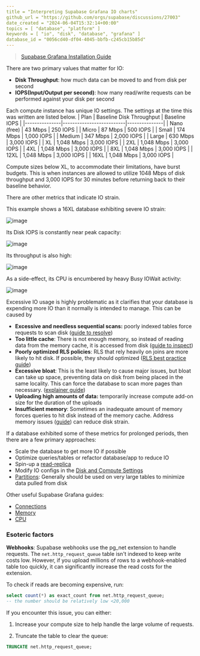 ```yaml
---
title = "Interpreting Supabase Grafana IO charts"
github_url = "https://github.com/orgs/supabase/discussions/27003"
date_created = "2024-06-04T15:32:14+00:00"
topics = [ "database", "platform" ]
keywords = [ "io", "disk", "database", "grafana" ]
database_id = "0056cd40-df04-4045-bbfb-c245cb15b85d"
---
```


> [Supabase Grafana Installation Guide](https://supabase.com/docs/guides/platform/metrics#deploying-supabase-grafana)

There are two primary values that matter for IO:

- **Disk Throughput**: how much data can be moved to and from disk per second
- **IOPS(Input/Output per second)**: how many read/write requests can be performed against your disk per second

Each compute instance has unique IO settings. The settings at the time this was written are listed below.
| Plan | Baseline Disk Throughput | Baseline IOPS |
|---------------|--------------------------|---------------|
| Nano (free) | 43 Mbps | 250 IOPS |
| Micro | 87 Mbps | 500 IOPS |
| Small | 174 Mbps | 1,000 IOPS |
| Medium | 347 Mbps | 2,000 IOPS |
| Large | 630 Mbps | 3,000 IOPS |
| XL | 1,048 Mbps | 3,000 IOPS |
| 2XL | 1,048 Mbps | 3,000 IOPS |
| 4XL | 1,048 Mbps | 3,000 IOPS |
| 8XL | 1,048 Mbps | 3,000 IOPS |
| 12XL | 1,048 Mbps | 3,000 IOPS |
| 16XL | 1,048 Mbps | 3,000 IOPS |

Compute sizes below XL, to accommodate their limitations, have burst budgets. This is when instances are allowed to utilize 1048 Mbps of disk throughput and 3,000 IOPS for 30 minutes before returning back to their baseline behavior.

There are other metrics that indicate IO strain.

This example shows a 16XL database exhibiting severe IO strain:

![image](/docs/img/troubleshooting/9c6e0f9c-f842-463b-b214-1a9e31de3b2c.png)

Its Disk IOPS is constantly near peak capacity:

![image](/docs/img/troubleshooting/ec5ed538-985b-411d-a0d7-be718b28d367.png)

Its throughput is also high:

![image](/docs/img/troubleshooting/90cb6a70-fc67-4666-9217-6fa37cfacf82.png)

As a side-effect, its CPU is encumbered by heavy Busy IOWait activity:

![image](/docs/img/troubleshooting/9b88a738-65d6-4be4-8fa0-bc3f13a9a408.png)

Excessive IO usage is highly problematic as it clarifies that your database is expending more IO than it normally is intended to manage. This can be caused by

- **Excessive and needless sequential scans:** poorly indexed tables force requests to scan disk ([guide to resolve](https://github.com/orgs/supabase/discussions/22449))
- **Too little cache**: There is not enough memory, so instead of reading data from the memory cache, it is accessed from disk ([guide to inspect](https://github.com/orgs/supabase/discussions/22449))
- **Poorly optimized RLS policies**: RLS that rely heavily on joins are more likely to hit disk. If possible, they should optimized ([RLS best practice guide](https://supabase.com/docs/guides/database/postgres/row-level-security#rls-performance-recommendations))
- **Excessive bloat**: This is the least likely to cause major issues, but bloat can take up space, preventing data on disk from being placed in the same locality. This can force the database to scan more pages than necessary. ([explainer guide](https://supabase.com/blog/postgres-bloat))
- **Uploading high amounts of data:** temporarily increase compute add-on size for the duration of the uploads
- **Insufficient memory**: Sometimes an inadequate amount of memory forces queries to hit disk instead of the memory cache. Address memory issues ([guide](https://github.com/orgs/supabase/discussions/27021)) can reduce disk strain.

If a database exhibited some of these metrics for prolonged periods, then there are a few primary approaches:

- Scale the database to get more IO if possible
- Optimize queries/tables or refactor database/app to reduce IO
- Spin-up a [read-replica](https://supabase.com/dashboard/project/_/settings/infrastructure)
- Modify IO configs in the [Disk and Compute Settings](https://supabase.com/dashboard/project/_/settings/compute-and-disk)
- [Partitions](https://supabase.com/docs/guides/database/partitions): Generally should be used on very large tables to minimize data pulled from disk

Other useful Supabase Grafana guides:

- [Connections](https://github.com/orgs/supabase/discussions/27141)
- [Memory](https://github.com/orgs/supabase/discussions/27021)
- [CPU](https://github.com/orgs/supabase/discussions/27022)

### Esoteric factors

**Webhooks**:
Supabase webhooks use the pg_net extension to handle requests. The `net.http_request_queue` table isn't indexed to keep write costs low. However, if you upload millions of rows to a webhook-enabled table too quickly, it can significantly increase the read costs for the extension.

To check if reads are becoming expensive, run:

```sql
select count(*) as exact_count from net.http_request_queue;
-- the number should be relatively low <20,000
```

If you encounter this issue, you can either:

1. Increase your compute size to help handle the large volume of requests.

2. Truncate the table to clear the queue:

```sql
TRUNCATE net.http_request_queue;
```
